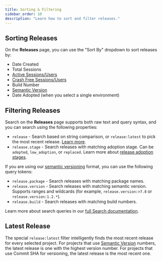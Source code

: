 ```yaml
---
title: Sorting & Filtering
sidebar_order: 10
description: "Learn how to sort and filter releases."
---
```


## Sorting Releases

On the **Releases** page, you can use the "Sort By" dropdown to sort releases by:

- Date Created
- Total Sessions
- [Active Sessions/Users](/product/releases/health/#active-sessionsusers)
- [Crash Free Sessions/Users](/product/releases/health/#crash-free-sessionsusers)
- Build Number
- [Semantic Version](/platform-redirect/?next=/configuration/releases/%23bind-the-version)
- Date Adopted (when you select a single environment)

## Filtering Releases

Search on the **Releases** page supports both raw text and query syntax, and you can search using the following properties:

- `release` - Search based on string comparison, or `release:latest` to pick the most recent release. [Learn more](/product/releases/usage/sorting-filtering/#latest-release).
- `release.stage` - Search releases with matching adoption stage. Can be `adopted`, `low_adoption`, or `replaced`. Learn more about [release adoption stages](/product/releases/health/#adoption-stages).

If you are using our [semantic versioning](/platform-redirect/?next=/configuration/releases/%23bind-the-version) format, you can use the following query tokens:

- `release.package` - Search releases with matching package names.
- `release.version` - Search releases with matching semantic version. Supports ranges and wildcards (for example, `release.version:>7.8` or `release.version:1.2.*`).
- `release.build` - Search releases with matching build numbers.

Learn more about search queries in our [full Search documentation](/concepts/search/).

## Latest Release

The special `release:latest` filter intelligently finds the most recent release for every selected project. For projects that use [Semantic Version](/platform-redirect/?next=/configuration/releases/%23bind-the-version) numbers, the latest release is one with the highest version number. For projects that use Commit SHA for versioning, the latest release is the most recent one.
